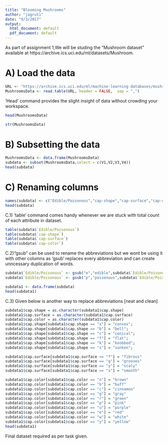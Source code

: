 ```yaml
---
title: "Blooming Mushrooms"
author: "jagruti"
date: "9/3/2017"
output:
  html_document: default
  pdf_document: default
---
```


As part of assignment 1,We will be studing the "Mushroom dataset" 
available at 
https://archive.ics.uci.edu/ml/datasets/Mushroom.

A) Load the data
==============================================================
```r
URL <- "https://archive.ics.uci.edu/ml/machine-learning-databases/mushroom/agaricus-lepiota.data"
MushroomsData <- read.table(URL, header = FALSE,  sep = ",")
```
'Head' command provides the slight insight of data without crowding your workspace.

```r
head(MushroomsData)
```
```r
str(MushroomsData)
```

B) Subsetting the data
================================================================================
```r
MushroomsData <- data.frame(MushroomsData)
subdata <- subset(MushroomsData,select = c(V1,V2,V3,V4))
head(subdata)
```

C) Renaming columns 
==============================================================================

```r
names(subdata) <- c("Edible/Poisonous","cap-shape","cap-surface","cap-color")
head(subdata)
```

C.1) 'table' command comes handy whenever we are stuck with total count of each attribute in dataset.

```r
table(subdata$`Edible/Poisonous`)
table(subdata$`cap-shape`)
table(subdata$`cap-surface`)
table(subdata$`cap-color`)
```

C.2)"gsub" can be used to rename the abbreviations but we wont be using it  with other columns as 'gsub' replaces every abbreviation and can create unncessary duplication of words.
             
```r
subdata$`Edible/Poisonous` <- gsub("e","edible",subdata$`Edible/Poisonous`)
subdata$`Edible/Poisonous` <- gsub("p","poisonous",subdata$`Edible/Poisonous`)
```
```r
subdata1 <- data.frame(subdata)
head(subdata1)
```

C.3) Given below is another way to replace abbreviations [neat and clean]
```r
subdata1$cap.shape = as.character(subdata1$cap.shape)
subdata1$cap.surface = as.character(subdata1$cap.surface)
subdata1$cap.color = as.character(subdata1$cap.color)
subdata1$cap.shape[subdata1$cap.shape == "x"] = "convex";
subdata1$cap.shape[subdata1$cap.shape == "b"] = "bell";
subdata1$cap.shape[subdata1$cap.shape == "c"] = "conical";
subdata1$cap.shape[subdata1$cap.shape == "f"] = "flat";
subdata1$cap.shape[subdata1$cap.shape == "k"] = "knobbed";
subdata1$cap.shape[subdata1$cap.shape == "s"] = "sunken";

subdata1$cap.surface[subdata1$cap.surface == "f"] = "fibrous"
subdata1$cap.surface[subdata1$cap.surface == "g"] = "grooves"
subdata1$cap.surface[subdata1$cap.surface == "y"] = "scaly"
subdata1$cap.surface[subdata1$cap.surface == "s"] = "smooth"

subdata1$cap.color[subdata1$cap.color == "n"] = "brown"
subdata1$cap.color[subdata1$cap.color == "b"] = "buff"
subdata1$cap.color[subdata1$cap.color == "c"] = "cinnamon"
subdata1$cap.color[subdata1$cap.color == "g"] = "gray"
subdata1$cap.color[subdata1$cap.color == "r"] = "green"
subdata1$cap.color[subdata1$cap.color == "p"] = "pink"
subdata1$cap.color[subdata1$cap.color == "u"] = "purple"
subdata1$cap.color[subdata1$cap.color == "e"] = "red"
subdata1$cap.color[subdata1$cap.color == "w"] = "white"
subdata1$cap.color[subdata1$cap.color == "y"] = "yellow"
head(subdata1)
```

Final dataset required as per task given.
